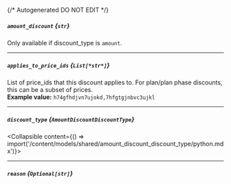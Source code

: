 {/* Autogenerated DO NOT EDIT  */}

##### `amount_discount` *{`str`}*
Only available if discount_type is `amount`.

---
##### `applies_to_price_ids` *{`List[*str*]`}*
List of price_ids that this discount applies to. For plan/plan phase discounts, this can be a subset of prices.
<br/>
**Example value:** `h74gfhdjvn7ujokd,7hfgtgjnbvc3ujkl`

---
##### `discount_type` *{`AmountDiscountDiscountType`}*
<Collapsible content={() => import('/content/models/shared/amount_discount_discount_type/python.mdx')}>
</Collapsible>

---
##### `reason` *{`Optional[str]`}*

